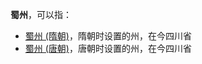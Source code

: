 '''蜀州'''，可以指：
*[[蜀州_(隋朝)|蜀州 (隋朝)]]，隋朝时设置的州，在今四川省
*[[蜀州_(唐朝)|蜀州 (唐朝)]]，唐朝时设置的州，在今四川省

{{Disambig|S|Cat=二字中国州名消歧义}}